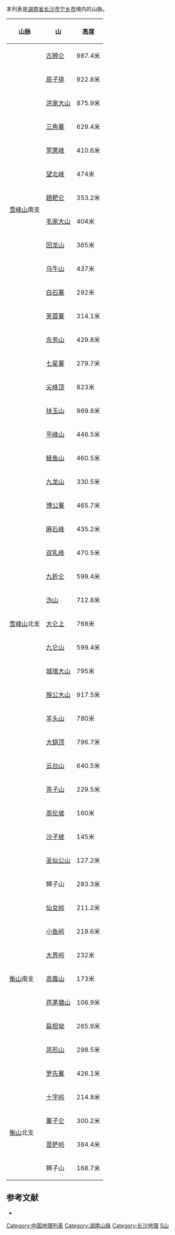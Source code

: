 本列表是[[湖南省|湖南省]][[长沙市|长沙市]][[宁乡市|宁乡市]]境内的山脉。
{| class="wikitable"
|-
! 山脉 !! 山 !! 高度
|-
|rowspan="14"| [[雪峰山|雪峰山]]南支|| [[古狮仑|古狮仑]] || 987.4米
|-
| [[扇子排|扇子排]] || 922.8米
|-
| [[洪家大山|洪家大山]] || 875.9米
|-
| [[三角寨|三角寨]] || 629.4米
|-
| [[罘罳峰|罘罳峰]] || 410.6米
|-
| [[望北峰|望北峰]] || 474米
|-
| [[趟耙仑|趟耙仑]] ||353.2米
|-
| [[毛家大山|毛家大山]] ||404米
|-
|[[回龙山|回龙山]] ||365米
|-
| [[乌牛山|乌牛山]] ||437米
|-
| [[白石寨|白石寨]] ||292米
|-
| [[芙蓉寨|芙蓉寨]] ||314.1米
|-
| [[东务山|东务山]] ||429.8米
|-
| [[七星寨|七星寨]] ||279.7米
|-
|rowspan="21"| [[雪峰山|雪峰山]]北支 || [[尖峰顶|尖峰顶]]||823米
|-
| [[扶玉山|扶玉山]] ||969.8米
|-
| [[平峰山|平峰山]] ||446.5米
|-
| [[鲢鱼山|鲢鱼山]] || 460.5米
|-
| [[九龙山|九龙山]] || 330.5米
|-
| [[博公寨|博公寨]] || 465.7米
|-
| [[麻石峰|麻石峰]] || 435.2米
|-
| [[双乳峰|双乳峰]] || 470.5米
|-
| [[九折仑|九折仑]] || 599.4米
|-
| [[沩山|沩山]] || 712.8米
|-
| [[大仑上|大仑上]] || 768米 
|-
| [[九仑山|九仑山]] || 599.4米
|-
| [[城墙大山|城墙大山]] || 795米  
|-
| [[猴公大山|猴公大山]] || 917.5米  
|-
| [[羊头山|羊头山]] || 780米
|-
| [[大锅顶|大锅顶]] ||796.7米
|-
| [[云台山|云台山]] || 640.5米
|-
| [[茶子山|茶子山]] || 229.5米
|-
| [[高伦坡|高伦坡]] || 160米
|-
| [[沙子坡|沙子坡]] || 145米
|-
| [[圣仙公山|圣仙公山]] ||127.2米
|-
|rowspan="9"| [[衡山|衡山]]南支|| 狮子山|| 283.3米
|-
|[[仙女岭|仙女岭]] || 211.2米
|-
|[[小鱼岭|小鱼岭]] || 219.6米
|-
|[[大界岭|大界岭]] || 232米
|-
|[[高露山|高露山]] || 173米
|-
|[[芦茅塘山|芦茅塘山]] || 106.9米
|-
|[[扁担坳|扁担坳]] || 265.9米
|-
|[[凤形山|凤形山]] || 298.5米
|-
|[[罗先寨|罗先寨]] || 426.1米
|-
|rowspan="4"|[[衡山|衡山]]北支 || [[十字岭|十字岭]]|| 214.8米
|-
|[[寨子仑|寨子仑]] || 300.2米
|-
|[[菩萨岭|菩萨岭]] || 384.4米
|-
|狮子山 || 168.7米
|}

==参考文献==
{{reflist}}
* {{cite book |author1=黄海潮|author2=江宏照|title=《宁乡史地》|year=2002|publisher=南方出版社|location=海南省|pages=1-24|isbn=7-80660-538-X}}

{{宁乡市历史文化}}
{{DEFAULTSORT:Ning宁乡}}
[[Category:中国地理列表|Category:中国地理列表]]
[[Category:湖南山脉|Category:湖南山脉]]
[[Category:长沙地理|Category:长沙地理]]
[[Category:宁乡市|S山]]
